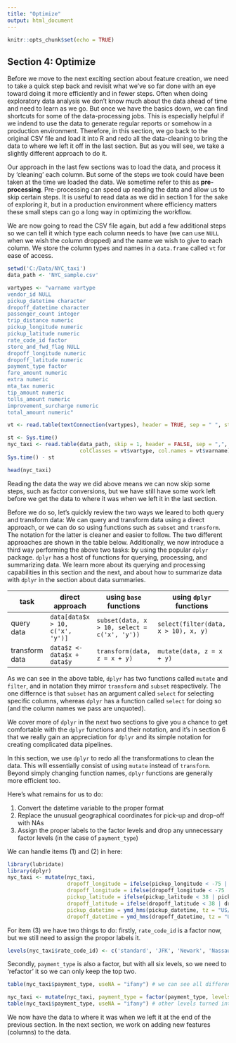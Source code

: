 ```yaml
---
title: "Optimize"
output: html_document
---
```


```r
knitr::opts_chunk$set(echo = TRUE)
```

## Section 4: Optimize

Before we move to the next exciting section about feature creation, we need to take a quick step back and revisit what we've so far done with an eye toward doing it more efficiently and in fewer steps. Often when doing exploratory data analysis we don't know much about the data ahead of time and need to learn as we go. But once we have the basics down, we can find shortcuts for some of the data-processing jobs. This is especially helpful if we indend to use the data to generate regular reports or somehow in a production environment. Therefore, in this section, we go back to the original CSV file and load it into R and redo all the data-cleaning to bring the data to where we left it off in the last section. But as you will see, we take a slightly different approach to do it.

Our approach in the last few sections was to load the data, and process it by 'cleaning' each column.  But some of the steps we took could have been taken at the time we loaded the data. We sometime refer to this as **pre-processing**. Pre-processing can speed up reading the data and allow us to skip certain steps. It is useful to read data as we did in section 1 for the sake of exploring it, but in a production environment where efficiency matters these small steps can go a long way in optimizing the workflow.

We are now going to read the CSV file again, but add a few additional steps so we can tell it which type each column needs to have (we can use `NULL` when we wish the column dropped) and the name we wish to give to each column. We store the column types and names in a `data.frame` called `vt` for ease of access.


```r
setwd('C:/Data/NYC_taxi')
data_path <- 'NYC_sample.csv'

vartypes <- "varname vartype
vendor_id NULL
pickup_datetime character
dropoff_datetime character
passenger_count integer
trip_distance numeric
pickup_longitude numeric
pickup_latitude numeric
rate_code_id factor
store_and_fwd_flag NULL
dropoff_longitude numeric
dropoff_latitude numeric
payment_type factor
fare_amount numeric
extra numeric
mta_tax numeric
tip_amount numeric
tolls_amount numeric
improvement_surcharge numeric
total_amount numeric"

vt <- read.table(textConnection(vartypes), header = TRUE, sep = " ", stringsAsFactors = FALSE)

st <- Sys.time()
nyc_taxi <- read.table(data_path, skip = 1, header = FALSE, sep = ",", 
                       colClasses = vt$vartype, col.names = vt$varname)
Sys.time() - st

head(nyc_taxi)
```


Reading the data the way we did above means we can now skip some steps, such as factor conversions, but we have still have some work left before we get the data to where it was when we left it in the last section.

Before we do so, let's quickly review the two ways we leared to both query and transform data: We can query and transform data using a direct approach, or we can do so using functions such as `subset` and `transform`. The notation for the latter is cleaner and easier to follow. The two different approaches are shown in the table below. Additionally, we now introduce a third way performing the above two tasks: by using the popular `dplyr` package. `dplyr` has a host of functions for querying, processing, and summarizing data. We learn more about its querying and processing capabilities in this section and the next, and about how to summarize data with `dplyr` in the section about data summaries.

| task           | direct approach                  | using `base` functions                       | using `dplyr` functions              |
|----------------|----------------------------------|----------------------------------------------|--------------------------------------|
| query data     | `data[data$x > 10, c('x', 'y')]` | `subset(data, x > 10, select = c('x', 'y'))` | `select(filter(data, x > 10), x, y)` |
| transform data | `data$z <- data$x + data$y`      | `transform(data, z = x + y)`                 | `mutate(data, z = x + y)`            |

As we can see in the above table, `dplyr` has two functions called `mutate` and `filter`, and in notation they  mirror `transform` and `subset` respectively. The one differnce is that `subset` has an argument called `select` for selecting specific columns, whereas `dplyr` has a function called `select` for doing so (and the column names we pass are unquoted). 

We cover more of `dplyr` in the next two sections to give you a chance to get comfortable with the `dplyr` functions and their notation, and it's in section 6 that we really gain an appreciation for `dplyr` and its simple notation for creating complicated data pipelines.

In this section, we use `dplyr` to redo all the transformations to clean the data. This will essentially consist of using `mutate` instead of `transform`. Beyond simply changing function names, `dplyr` functions are generally more efficient too.

Here's what remains for us to do:

  1. Convert the datetime variable to the proper format
  2. Replace the unusual geographical coordinates for pick-up and drop-off with NAs
  3. Assign the proper labels to the factor levels and drop any unnecessary factor levels (in the case of `payment_type`)

We can handle items (1) and (2) in here:


```r
library(lubridate)
library(dplyr)
nyc_taxi <- mutate(nyc_taxi, 
                   dropoff_longitude = ifelse(pickup_longitude < -75 | pickup_longitude > -73, NA, dropoff_longitude),
                   dropoff_longitude = ifelse(dropoff_longitude < -75 | dropoff_longitude > -73, NA, dropoff_longitude),
                   pickup_latitude = ifelse(pickup_latitude < 38 | pickup_latitude > 41, NA, pickup_latitude),
                   dropoff_latitude = ifelse(dropoff_latitude < 38 | dropoff_latitude > 41, NA, dropoff_latitude),
                   pickup_datetime = ymd_hms(pickup_datetime, tz = "US/Eastern"),
                   dropoff_datetime = ymd_hms(dropoff_datetime, tz = "US/Eastern"))
```

For item (3) we have two things to do: firstly, `rate_code_id` is a factor now, but we still need to assign the propor labels it.

```r
levels(nyc_taxi$rate_code_id) <- c('standard', 'JFK', 'Newark', 'Nassau or Westchester', 'negotiated', 'group ride', 'n/a')
```

Secondly, `payment_type` is also a factor, but with all six levels, so we need to 'refactor' it so we can only keep the top two.


```r
table(nyc_taxi$payment_type, useNA = "ifany") # we can see all different payment types
```


```r
nyc_taxi <- mutate(nyc_taxi, payment_type = factor(payment_type, levels = 1:2, labels = c('card', 'cash')))
table(nyc_taxi$payment_type, useNA = "ifany") # other levels turned into NAs
```

We now have the data to where it was when we left it at the end of the previous section. In the next section, we work on adding new features (columns) to the data.